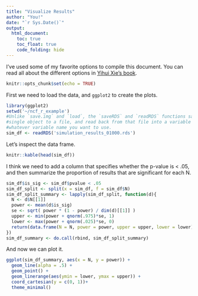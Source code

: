 ```yaml
---
title: "Visualize Results"
author: "You!"
date: "`r Sys.Date()`"
output:
  html_document:
    toc: true
    toc_float: true
    code_folding: hide
---
```


I've used some of my favorite options to compile this document. You can read all about the different options in [Yihui Xie's book](https://bookdown.org/yihui/rmarkdown/).

```r
knitr::opts_chunk$set(echo = TRUE)
```

First we need to load the data, and `ggplot2` to create the plots.

```r
library(ggplot2)
setwd('~/ncf_r_example')
#Unlike `save.img` and `load`, the `saveRDS` and `readRDS` functions save a
#single object to a file, and read back from that file into a variable using
#whatever variable name you want to use.
sim_df <- readRDS('simulation_results_01000.rds')
```

Let's inspect the data frame.

```r
knitr::kable(head(sim_df))
```

I think we need to add a column that specifies whether the p-value is < .05, and then summarize the proportion of results that are significant for each N.

```r
sim_df$is_sig <- sim_df$pvalue < .05
sim_df_split <- split(x = sim_df, f = sim_df$N)
sim_df_split_summary <- lapply(sim_df_split, function(d){
  N <- d$N[[1]]
  power <- mean(d$is_sig)
  se <- sqrt( power * (1 - power) / dim(d)[[1]] )
  upper <- min(power + qnorm(.975)*se, 1)
  lower <- max(power + qnorm(.025)*se, 0)
  return(data.frame(N = N, power = power, upper = upper, lower = lower))
})
sim_df_summary <- do.call(rbind, sim_df_split_summary)
```

And now we can plot it.

```r
ggplot(sim_df_summary, aes(x = N, y = power)) + 
  geom_line(alpha = .5) + 
  geom_point() + 
  geom_linerange(aes(ymin = lower, ymax = upper)) + 
  coord_cartesian(y = c(0, 1))+
  theme_minimal()
```
